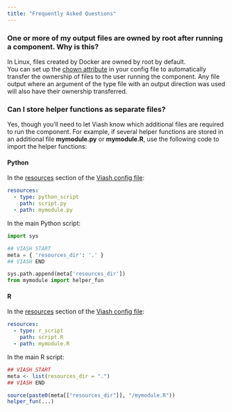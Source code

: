 ```yaml
---
title: "Frequently Asked Questions"
---
```


### One or more of my output files are owned by root after running a component. Why is this?

In Linux, files created by Docker are owned by root by default.  
You can set up the [chown attribute](/reference/config/platforms/DockerPlatform.html#chown) in your config file to automatically transfer the ownership of files to the user running the component. Any file output where an argument of the type file with an output direction was used will also have their ownership transferred.

### Can I store helper functions as separate files?

Yes, though you’ll need to let Viash know which additional files are required to run the component. For example, if several helper functions are stored in an additional file **mymodule.py** or **mymodule.R**, use the following code to import the helper functions:

#### Python

In the [resources](/reference/config/functionality.html#resources) section of the [Viash config file](/reference/config/overview.html):

``` yaml
resources:
  - type: python_script
    path: script.py
  - path: mymodule.py
```

In the main Python script:

``` python
import sys

## VIASH START
meta = { 'resources_dir': '.' }
## VIASH END

sys.path.append(meta['resources_dir'])
from mymodule import helper_fun
```

#### R

In the [resources](/reference/config/functionality.html#resources) section of the [Viash config file](/reference/config/overview.html):

``` yaml
resources:
  - type: r_script
    path: script.R
  - path: mymodule.R
```

In the main R script:

``` r
## VIASH START
meta <- list(resources_dir = ".")
## VIASH END

source(paste0(meta[["resources_dir"]], "/mymodule.R"))
helper_fun(...)
```
